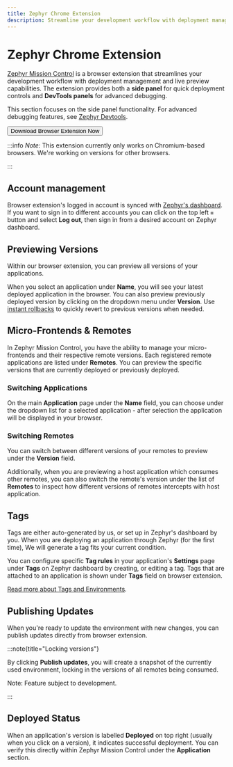 ```yaml
---
title: Zephyr Chrome Extension
description: Streamline your development workflow with deployment management and live preview capabilities
---
```



# Zephyr Chrome Extension

[Zephyr Mission Control](https://chromewebstore.google.com/detail/zephyr-mission-control/liflhldchhinbaeplljlplhnbkdidedn) is a browser extension that streamlines your development workflow with deployment management and live preview capabilities. The extension provides both a **side panel** for quick deployment controls and **DevTools panels** for advanced debugging.

This section focuses on the side panel functionality. For advanced debugging features, see [Zephyr Devtools](/features/browser-devtools). 

<a href="https://chromewebstore.google.com/detail/zephyr-mission-control/liflhldchhinbaeplljlplhnbkdidedn" target="_blank" rel="noreferrer">
<Button variant="outline">Download Browser Extension Now</Button>
</a>


:::info
*Note:* This extension currently only works on Chromium-based browsers. We're working on versions for other browsers.

:::

## Account management 

Browser extension's logged in account is synced with [Zephyr's dashboard](https://app.zephyr-cloud.io). If you want to sign in to different accounts you can click on the top left `≡` button and select **Log out**, then sign in from a desired account on Zephyr dashboard. 


## Previewing Versions

Within our browser extension, you can preview all versions of your applications. 

When you select an application under **Name**, you will see your latest deployed application in the browser. You can also preview previously deployed version by clicking on the dropdown menu under **Version**. Use [instant rollbacks](/features/instant-rollbacks) to quickly revert to previous versions when needed. 

## Micro-Frontends & Remotes

In Zephyr Mission Control, you have the ability to manage your micro-frontends and their respective remote versions. Each registered remote applications are  listed under **Remotes**. You can preview the specific versions that are currently deployed or previously deployed.



### Switching Applications

On the main **Application** page under the **Name** field, you can choose under the dropdown list for a selected application - after selection the application will be displayed in your browser.  

### Switching Remotes

You can switch between different versions of your remotes to preview under the **Version** field. 

Additionally, when you are previewing a host application which consumes other remotes, you can also switch the remote's version under the list of **Remotes** to inspect how different versions of remotes intercepts with host application. 

## Tags 

Tags are either auto-generated by us, or set up in Zephyr's dashboard by you. When you are deploying an application through Zephyr (for the first time), We will generate a tag fits your current condition. 

You can configure specific **Tag rules** in your application's **Settings** page under **Tags** on Zephyr dashboard by creating, or editing a tag. Tags that are attached to an application is shown under **Tags** field on browser extension.

[Read more about Tags and Environments](/features/tags-environments).

## Publishing Updates

When you're ready to update the environment with new changes, you can publish updates directly from browser extension. 

:::note{title="Locking versions"}

By clicking **Publish updates**, you will create a snapshot of the currently used environment, locking in the versions of all remotes being consumed.

Note: Feature subject to development.

:::

## Deployed Status

When an application's version is labelled **Deployed** on top right (usually when you click on a version), it indicates successful deployment. You can verify this directly within Zephyr Mission Control under the **Application** section.